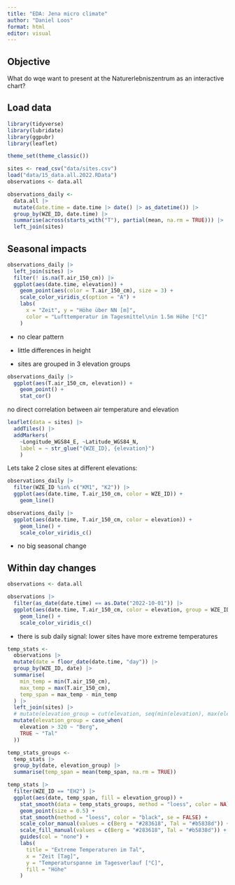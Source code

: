 ```yaml
---
title: "EDA: Jena micro climate"
author: "Daniel Loos"
format: html
editor: visual
---
```


## Objective

What do wqe want to present at the Naturerlebniszentrum as an interactive chart?

## Load data

```r
library(tidyverse)
library(lubridate)
library(ggpubr)
library(leaflet)

theme_set(theme_classic())

sites <- read_csv("data/sites.csv")
load("data/15_data.all.2022.RData")
observations <- data.all

observations_daily <- 
  data.all |>
  mutate(date.time = date.time |> date() |> as_datetime()) |>
  group_by(WZE_ID, date.time) |>
  summarise(across(starts_with("T"), partial(mean, na.rm = TRUE))) |>
  left_join(sites)
```

## Seasonal impacts

```r
observations_daily |>
  left_join(sites) |>
  filter(! is.na(T.air_150_cm)) |>
  ggplot(aes(date.time, elevation)) +
    geom_point(aes(color = T.air_150_cm), size = 3) +
    scale_color_viridis_c(option = "A") +
    labs(
      x = "Zeit", y = "Höhe über NN [m]",
      color = "Lufttemperatur im Tagesmittel\nin 1.5m Höhe [°C]"
    )
```

-   no clear pattern

-   little differences in height

-   sites are grouped in 3 elevation groups

```r
observations_daily |>
  ggplot(aes(T.air_150_cm, elevation)) +
    geom_point() +
    stat_cor()
```

no direct correlation between air temperature and elevation

```r
leaflet(data = sites) |>
  addTiles() |>
  addMarkers(
    ~Longitude_WGS84_E, ~Latitude_WGS84_N,
    label = ~ str_glue("{WZE_ID}, {elevation}")
    )
```

Lets take 2 close sites at different elevations:

```r
observations_daily |>
  filter(WZE_ID %in% c("KM1", "K2")) |>
  ggplot(aes(date.time, T.air_150_cm, color = WZE_ID)) +
    geom_line()
```

```r
observations_daily |>
  ggplot(aes(date.time, T.air_150_cm, color = elevation)) +
    geom_line() +
    scale_color_viridis_c()
```

-   no big seasonal change

## Within day changes

```r
observations <- data.all
```

```r
observations |>
  filter(as_date(date.time) == as.Date("2022-10-01")) |>
  ggplot(aes(date.time, T.air_150_cm, color = elevation, group = WZE_ID)) +
    geom_line() +
    scale_color_viridis_c()
```

-   there is sub daily signal: lower sites have more extreme temperatures

```r
temp_stats <-
  observations |>
  mutate(date = floor_date(date.time, "day")) |>
  group_by(WZE_ID, date) |>
  summarise(
    min_temp = min(T.air_150_cm),
    max_temp = max(T.air_150_cm),
    temp_span = max_temp - min_temp
  ) |>
  left_join(sites) |>
  # mutate(elevation_group = cut(elevation, seq(min(elevation), max(elevation), 5)))
  mutate(elevation_group = case_when(
    elevation > 320 ~ "Berg",
    TRUE ~ "Tal"
  ))

temp_stats_groups <-
  temp_stats |>
  group_by(date, elevation_group) |>
  summarise(temp_span = mean(temp_span, na.rm = TRUE))

temp_stats |>
  filter(WZE_ID == "EH2") |>
  ggplot(aes(date, temp_span, fill = elevation_group)) +
    stat_smooth(data = temp_stats_groups, method = "loess", color = NA) +
    geom_point(size = 0.5) +
    stat_smooth(method = "loess", color = "black", se = FALSE) +
    scale_color_manual(values = c(Berg = "#283618", Tal = "#b5838d")) +
    scale_fill_manual(values = c(Berg = "#283618", Tal = "#b5838d")) +
    guides(col = "none") +
    labs(
      title = "Extreme Temperaturen im Tal",
      x = "Zeit [Tag]",
      y = "Temperaturspanne im Tagesverlauf [°C]",
      fill = "Höhe"
    )
```

